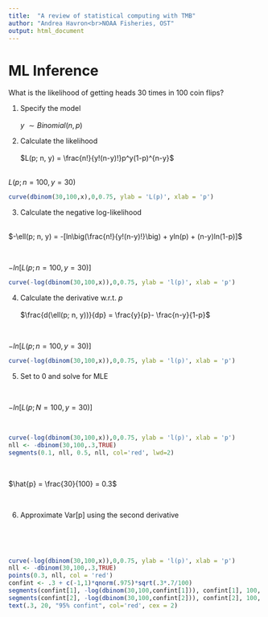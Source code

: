 ```yaml
---
title:  "A review of statistical computing with TMB"
author: "Andrea Havron<br>NOAA Fisheries, OST"
output: html_document
---
```


# ML Inference

What is the likelihood of getting heads 30 times in 100 coin flips?


1. Specify the model <br><br>
$y ~ \sim Binomial(n, p)$


2. Calculate the likelihood<br><br>
$L(p; n, y) = \frac{n!}{y!(n-y)!}p^y(1-p)^{n-y}$

<br>
$L(p; n = 100, y = 30)$
```r
curve(dbinom(30,100,x),0,0.75, ylab = 'L(p)', xlab = 'p')
```


3. Calculate the negative log-likelihood<br><br>

$-\ell(p; n, y) = -[ln\big(\frac{n!}{y!(n-y)!}\big) + yln(p) + (n-y)ln(1-p)]$

<br>

$-ln\big[L(p; n = 100, y = 30)\big]$
```r
curve(-log(dbinom(30,100,x)),0,0.75, ylab = 'l(p)', xlab = 'p')
```

4. Calculate the derivative w.r.t. $p$<br><br>
$\frac{d(\ell(p; n, y))}{dp} = \frac{y}{p}- \frac{n-y}{1-p}$

<br>

$-ln\big[L(p; n = 100, y = 30)\big]$

```r
curve(-log(dbinom(30,100,x)),0,0.75, ylab = 'l(p)', xlab = 'p')
```

5. Set to 0 and solve for MLE<br>
\begin{align}
0 &= \frac{y}{p}- \frac{n-y}{1-p}\\
E[p] &= \frac{y}{n}\\
E[y] &= np
\end{align}

<br>

$-ln\big[L(p; N = 100, y = 30)\big]$

<br>

```r
curve(-log(dbinom(30,100,x)),0,0.75, ylab = 'l(p)', xlab = 'p')
nll <- -dbinom(30,100,.3,TRUE)
segments(0.1, nll, 0.5, nll, col='red', lwd=2)
```

<br>

$\hat{p} = \frac{30}{100} = 0.3$

<br>

6. Approximate Var[p] using the second derivative<br>

\begin{align}
&-\frac{y}{p^2} - \frac{(n-y)}{(1-p)^2}\\
&-\frac{np}{p^2} - \frac{(n-np)}{(1-p)^2}\\
&-\frac{n}{p} - \frac{n}{1-p}\\
l''(p) &= -\frac{n(1-p)}{p}\\
Var[p] &= \frac{p(1-p)}{n}\\
\end{align}

<br>

\begin{align}
Var[p] &\approx -\frac{1}{l''(p)}\\
SE[p] &\approx \sqrt{ \frac{(.3)(.7)}{100}} \approx 0.00458\\
\end{align}

<br>

```r
curve(-log(dbinom(30,100,x)),0,0.75, ylab = 'l(p)', xlab = 'p')
nll <- -dbinom(30,100,.3,TRUE)
points(0.3, nll, col = 'red')
confint <- .3 + c(-1,1)*qnorm(.975)*sqrt(.3*.7/100)
segments(confint[1], -log(dbinom(30,100,confint[1])), confint[1], 100, col='red', lwd=2)
segments(confint[2], -log(dbinom(30,100,confint[2])), confint[2], 100, col='red', lwd=2)
text(.3, 20, "95% confint", col='red', cex = 2)
```
